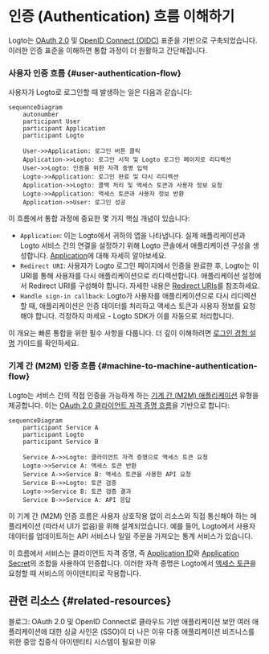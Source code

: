 # 인증 (Authentication) 흐름 이해하기

Logto는 [OAuth 2.0](https://auth.wiki/oauth-2.0) 및 [OpenID Connect (OIDC)](https://auth.wiki/openid-connect) 표준을 기반으로 구축되었습니다. 이러한 인증 표준을 이해하면 통합 과정이 더 원활하고 간단해집니다.

### 사용자 인증 흐름 \{#user-authentication-flow}

사용자가 Logto로 로그인할 때 발생하는 일은 다음과 같습니다:

```mermaid
sequenceDiagram
    autonumber
    participant User
    participant Application
    participant Logto

    User->>Application: 로그인 버튼 클릭
    Application->>Logto: 로그인 시작 및 Logto 로그인 페이지로 리디렉션
    User->>Logto: 인증을 위한 자격 증명 입력
    Logto->>Application: 로그인 완료 및 다시 리디렉션
    Application->>Logto: 콜백 처리 및 액세스 토큰과 사용자 정보 요청
    Logto->>Application: 액세스 토큰과 사용자 정보 반환
    Application->>User: 로그인 성공
```

이 흐름에서 통합 과정에 중요한 몇 가지 핵심 개념이 있습니다:

- `Application`: 이는 Logto에서 귀하의 앱을 나타냅니다. 실제 애플리케이션과 Logto 서비스 간의 연결을 설정하기 위해 Logto 콘솔에서 애플리케이션 구성을 생성합니다. [Application](/integrate-logto/application-data-structure/#introduction)에 대해 자세히 알아보세요.
- `Redirect URI`: 사용자가 Logto 로그인 페이지에서 인증을 완료한 후, Logto는 이 URI를 통해 사용자를 다시 애플리케이션으로 리디렉션합니다. 애플리케이션 설정에서 Redirect URI를 구성해야 합니다. 자세한 내용은 [Redirect URIs](/integrate-logto/application-data-structure/#redirect-uris)를 참조하세요.
- `Handle sign-in callback`: Logto가 사용자를 애플리케이션으로 다시 리디렉션할 때, 애플리케이션은 인증 데이터를 처리하고 액세스 토큰과 사용자 정보를 요청해야 합니다. 걱정하지 마세요 - Logto SDK가 이를 자동으로 처리합니다.

이 개요는 빠른 통합을 위한 필수 사항을 다룹니다. 더 깊이 이해하려면 [로그인 경험 설명](/concepts/sign-in-experience/) 가이드를 확인하세요.

### 기계 간 (M2M) 인증 흐름 \{#machine-to-machine-authentication-flow}

Logto는 서비스 간의 직접 인증을 가능하게 하는 [기계 간 (M2M) 애플리케이션](/quick-starts/m2m) 유형을 제공합니다. 이는 [OAuth 2.0 클라이언트 자격 증명 흐름](https://auth.wiki/client-credentials-flow)을 기반으로 합니다:

```mermaid
sequenceDiagram
    participant Service A
    participant Logto
    participant Service B

    Service A->>Logto: 클라이언트 자격 증명으로 액세스 토큰 요청
    Logto->>Service A: 액세스 토큰 반환
    Service A->>Service B: 액세스 토큰을 사용한 API 요청
    Service B->>Logto: 토큰 검증
    Logto->>Service B: 토큰 검증 결과
    Service B->>Service A: API 응답
```

이 기계 간 (M2M) 인증 흐름은 사용자 상호작용 없이 리소스와 직접 통신해야 하는 애플리케이션 (따라서 UI가 없음)을 위해 설계되었습니다. 예를 들어, Logto에서 사용자 데이터를 업데이트하는 API 서비스나 일일 주문을 가져오는 통계 서비스가 있습니다.

이 흐름에서 서비스는 클라이언트 자격 증명, 즉 [Application ID](/integrate-logto/application-data-structure/#application-id)와 [Application Secret](/integrate-logto/application-data-structure/#application-secret)의 조합을 사용하여 인증합니다. 이러한 자격 증명은 Logto에서 [액세스 토큰](https://auth.wiki/access-token)을 요청할 때 서비스의 아이덴티티로 작용합니다.

## 관련 리소스 \{#related-resources}

<Url href="https://blog.logto.io/secure-cloud-apps-with-oauth-and-openid-connect">
  블로그: OAuth 2.0 및 OpenID Connect로 클라우드 기반 애플리케이션 보안
</Url>

<Url href="https://blog.logto.io/sso-is-better">
  여러 애플리케이션에 대한 싱글 사인온 (SSO)이 더 나은 이유
</Url>

<Url href="https://blog.logto.io/centralized-identity-system">
  다중 애플리케이션 비즈니스를 위한 중앙 집중식 아이덴티티 시스템이 필요한 이유
</Url>
